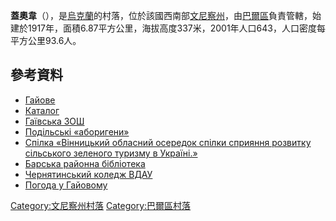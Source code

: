 {{coord|49|6|26|N|27|37|56|E|scale:30000|display=title}}

'''蓋奧韋'''（{{lang-uk|Гайове}}），是[[烏克蘭|烏克蘭]]的村落，位於該國西南部[[文尼察州|文尼察州]]，由[[巴爾區|巴爾區]]負責管轄，始建於1917年，面積6.87平方公里，海拔高度337米，2001年人口643，人口密度每平方公里93.6人。

==參考資料==
* [http://w1.c1.rada.gov.ua/pls/z7503/A005?rdat1=31.03.2014&rf7571=1363 Гайове]
* [http://b2btoday.com.ua/id/1102091 Каталог]
* [http://gaewoe.ucoz.ru/index/vizitka_shkoli/0-22 Гаївська ЗОШ]
* [http://www.umoloda.kiev.ua/regions/66/178/0/60293/ Подільські «аборигени»]
* [https://web.archive.org/web/20150701204236/http://oblvintour.com.ua/silskyj-zelenyj-turyzm/spilka/ Спілка «Вінницький обласний осередок спілки сприяння розвитку сільського зеленого туризму в Україні.»]
* [http://www.bar-library.com/index.php?page=200 Барська районна бібліотека]
* [http://www.vsau.vin.ua/departments/chern/2.php Чернятинський коледж ВДАУ]{{Dead link|date=2020年6月 |bot=InternetArchiveBot |fix-attempted=yes }}
* [http://www.gismeteo.ua/ua/weather-haiove-75082/ Погода у Гайовому]

[[Category:文尼察州村落|Category:文尼察州村落]]
[[Category:巴爾區村落|Category:巴爾區村落]]


{{Vinnytsia-geo-stub}}